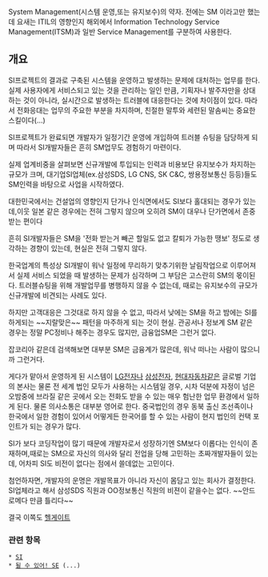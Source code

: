System Management(시스템 운영,또는 유지보수)의 약자. 전에는 SM 이라고만 했는데 요새는 ITIL의 영향인지 해외에서 Information Technology Service Management(ITSM)과 일반 Service Management를 구분하여 사용한다.

== 개요 ==

SI프로젝트의 결과로 구축된 시스템을 운영하고 발생하는 문제에 대처하는 업무를 한다. 실제 사용자에게 서비스되고 있는 것을 관리하는 일인 만큼, 기획자나 발주자만을 상대하는 것이 아니라, 실시간으로 발생하는 트러블에 대응한다는 것에 차이점이 있다. 따라서 전화응대는 업무의 주요한 부분을 차지하며, 친절한 말투와 세련된 말솜씨는 중요한 스킬이다(...)

SI프로젝트가 완료되면 개발자가 일정기간 운영에 개입하여 트러블 슈팅을 담당하게 되며 따라서 SI개발자들은 흔히 SM업무도 경험하기 마련이다.

실제 업계비중을 살펴보면 신규개발에 투입되는 인력과 비용보단 유지보수가 차지하는 규모가 크며, 대기업SI업체(ex.삼성SDS, LG CNS, SK C&C, 쌍용정보통신 등등)들도 SM인력을 바탕으로 사업을 시작하였다.

대한민국에서는 건설업의 영향인지 단가나 인식면에서도 SI보다 홀대되는 경우가 있는데,이웃 일본 같은 경우에는 전혀 그렇지 않으며 오히려 SM이 대우나 단가면에서 존중받는 편이다

흔히 SI개발자들은 SM을 '전화 받는거 빼곤 할일도 없고 칼퇴가 가능한 땡보' 정도로 생각하는 경향이 있는데, 현실은 전혀 그렇지 않다.

한국업계의 특성상 SI개발이 워낙 일정에 무리하기 맞추기위한 날림작업으로 이루어져서 실제 서비스 되었을 때 발생하는 문제가 심각하며 그 부담은 고스란히 SM의 몫이된다. 트러블슈팅을 위해 개발업무를 병행하지 않을 수 없는데, 때로는 유지보수의 규모가 신규개발에 비견되는 사례도 있다.

하지만 고객대응은 그것대로 하지 않을 수 없고, 따라서 낮에는 SM을 하고 밤에는 SI를 하게되는 ~~지랄맞은~~ 패턴을 마주하게 되는 것이 현실. 관공서나 정보계 SM 같은 경우는 정말 PC정비나 해주는 경우도 많지만, 금융업SM은 그런거 없다.

잡코리아 같은데 검색해보면 대부분 SM은 금융계가 많은데, 워낙 떠나는 사람이 많으니까 그런거다.

게다가 맡아서 운영하게 된 시스템이 [[LG전자]]나 [[삼성전자]], [[현대자동차]]같은 글로벌 기업의 본사는 물론 전 세계 법인 모두가 사용하는 시스템일 경우, 시차 덕분에 자정이 넘은 오밤중에 브라질 같은 곳에서 오는 전화도 받을 수 있는 매우 험난한 업무 환경에서 일하게 된다. 물론 의사소통은 대부분 영어로 한다. 중국법인의 경우 동북 출신 조선족이나 한국에서 일한 경험이 있어서 어떻게든 한국어를 할 수 있는 사람이 현지 법인의 컨택 포인트가 되는 경우가 많다.  

SI가 보다 코딩작업이 많기 때문에 개발자로서 성장하기엔 SM보다 이롭다는 인식이 존재하며,때로는 SM으로 자신의 의사와 달리 전업을 당해 고민하는 초짜개발자들이 있는데, 어차피 SI도 비전이 없다는 점에서 쓸데없는 고민이다.

첨언하자면, 개발자의 운명은 개발목표가 아니라 자신이 몸담고 있는 회사가 결정한다. SI업체라고 해서 삼성SDS 직원과 OO정보통신 직원의 비젼이 같을수는 없다. ~~안드로메다 만큼 틀리다~~ 

결국 이쪽도 [[헬게이트]]

=== 관련 항목 ===
 * [[SI]]
 * [[될 수 있어! SE]] (...)
 
